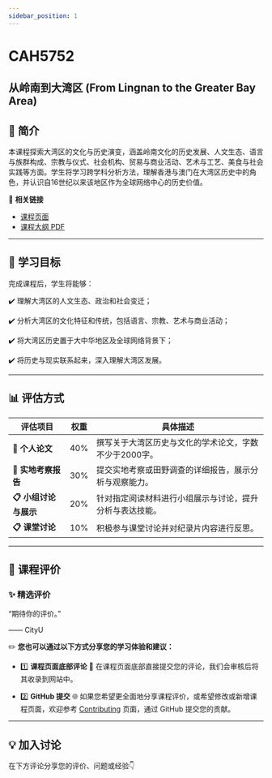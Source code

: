 ```yaml
---
sidebar_position: 1
---
```


# CAH5752
## 从岭南到大湾区 (From Lingnan to the Greater Bay Area)

## **📘 简介**
本课程探索大湾区的文化与历史演变，涵盖岭南文化的历史发展、人文生态、语言与族群构成、宗教与仪式、社会机构、贸易与商业活动、艺术与工艺、美食与社会实践等方面。学生将学习跨学科分析方法，理解香港与澳门在大湾区历史中的角色，并认识自16世纪以来该地区作为全球网络中心的历史价值。

🔗 **相关链接**
- [课程页面](https://www.cityu.edu.hk/catalogue/pg/202425/course/CAH5752.htm)
- [课程大纲 PDF](https://www.cityu.edu.hk/catalogue/pg/202425/course/CAH5752.pdf)

---

## **🎯 学习目标**

完成课程后，学生将能够：

✔️ 理解大湾区的人文生态、政治和社会变迁；

✔️ 分析大湾区的文化特征和传统，包括语言、宗教、艺术与商业活动；

✔️ 将大湾区历史置于大中华地区及全球网络背景下；

✔️ 将历史与现实联系起来，深入理解大湾区发展。

---

## **📊 评估方式**

| **评估项目**               | **权重** | **具体描述**                                                                                       |
|---------------------------|---------|---------------------------------------------------------------------------------------------------|
| **📂 个人论文**             | 40%     | 撰写关于大湾区历史与文化的学术论文，字数不少于2000字。                                                 |
| **📂 实地考察报告**         | 30%     | 提交实地考察或田野调查的详细报告，展示分析与观察能力。                                                   |
| **📋 小组讨论与展示**       | 20%     | 针对指定阅读材料进行小组展示与讨论，提升分析与表达技能。                                                  |
| **📋 课堂讨论**             | 10%     | 积极参与课堂讨论并对纪录片内容进行反思。                                                               |

---

## **💬 课程评价**

### ✨ **精选评价**
<div className={commentStyles.commentBox}>
    <p className={commentStyles.commentText}>
        “期待你的评价。”
    </p>
    <p className={commentStyles.commentAuthor}>—— CityU</p>
</div>

✏️ **您也可以通过以下方式分享您的学习体验和建议：**

- 1️⃣ **课程页面底部评论**
💬 在课程页面底部直接提交您的评论，我们会审核后将其收录到网站中。

- 2️⃣ **GitHub 提交**
🌐 如果您希望更全面地分享课程评价，或希望修改或新增课程页面，欢迎参考 [Contributing](https://penjc.github.io/cityU-navigator/contributing) 页面，通过 GitHub 提交您的贡献。

---

## **💡 加入讨论**

在下方评论分享您的评价、问题或经验👇
<Utterances />
